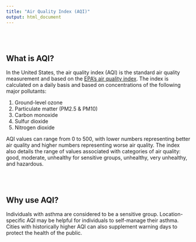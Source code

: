 ```yaml
---
title: "Air Quality Index (AQI)"
output: html_document
---
```


<br></br>

## What is AQI?

In the United States, the air quality index (AQI) is the standard air quality measurement and based on the [EPA's air quality index](https://www.airnow.gov/aqi/aqi-basics/). The index is calculated on a daily basis and based on concentrations of the following major pollutants:  

1. Ground-level ozone  
2. Particulate matter (PM2.5 & PM10)
3. Carbon monoxide  
4. Sulfur dioxide  
5. Nitrogen dioxide    

AQI values can range from 0 to 500, with lower numbers representing better air quality and higher numbers representing worse air quality. The index also details the range of values associated with categories of air quality: good, moderate, unhealthy for sensitive groups, unhealthy, very unhealthy, and hazardous.  

<br></br>

## Why use AQI?

Individuals with asthma are considered to be a sensitive group. Location-specific AQI may be helpful for individuals to self-manage their asthma. Cities with historically higher AQI can also supplement warning days to protect the health of the public. 